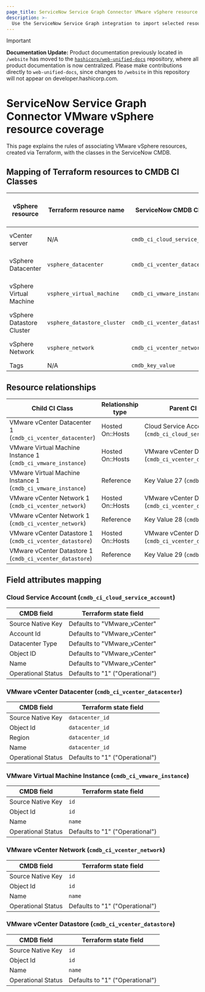 ```yaml
---
page_title: ServiceNow Service Graph Connector VMware vSphere resource coverage
description: >-
  Use the ServiceNow Service Graph integration to import selected resources from VMware vSphere into ServiceNow CMDB.
---
```


> [!IMPORTANT]  
> **Documentation Update:** Product documentation previously located in `/website` has moved to the [`hashicorp/web-unified-docs`](https://github.com/hashicorp/web-unified-docs) repository, where all product documentation is now centralized. Please make contributions directly to `web-unified-docs`, since changes to `/website` in this repository will not appear on developer.hashicorp.com.

# ServiceNow Service Graph Connector VMware vSphere resource coverage

This page explains the rules of associating VMware vSphere resources, created via Terraform, with the classes in the ServiceNow CMDB.

## Mapping of Terraform resources to CMDB CI Classes

| vSphere resource           | Terraform resource name            | ServiceNow CMDB CI Class        | ServiceNow CMDB Category Name  |
|----------------------------|------------------------------------|---------------------------------|--------------------------------|
| vCenter server             | N/A                                | `cmdb_ci_cloud_service_account` | Cloud Service Account          |
| vSphere Datacenter         | `vsphere_datacenter`               | `cmdb_ci_vcenter_datacenter`    | VMware vCenter Datacenter      |
| vSphere Virtual Machine    | `vsphere_virtual_machine`          | `cmdb_ci_vmware_instance`       | VMware Virtual Machine Instance|
| vSphere Datastore Cluster  | `vsphere_datastore_cluster`        | `cmdb_ci_vcenter_datastore`     | VMware vCenter Datastore       |
| vSphere Network            | `vsphere_network`                  | `cmdb_ci_vcenter_network`       | VMware vCenter Network         |
| Tags                       | N/A                                | `cmdb_key_value`                | Key Value                      |

## Resource relationships

| Child CI Class                                               | Relationship type      | Parent CI Class                                           |
|--------------------------------------------------------------|------------------------|-----------------------------------------------------------|
| VMware vCenter Datacenter 1 (`cmdb_ci_vcenter_datacenter`)   | Hosted On::Hosts       | Cloud Service Account 5 (`cmdb_ci_cloud_service_account`) |
| VMware Virtual Machine Instance 1 (`cmdb_ci_vmware_instance`)| Hosted On::Hosts       | VMware vCenter Datacenter 1 (`cmdb_ci_vcenter_datacenter`)|
| VMware Virtual Machine Instance 1 (`cmdb_ci_vmware_instance`)| Reference              | Key Value 27 (`cmdb_key_value`)                           |
| VMware vCenter Network 1 (`cmdb_ci_vcenter_network`)         | Hosted On::Hosts       | VMware vCenter Datacenter 1 (`cmdb_ci_vcenter_datacenter`)|
| VMware vCenter Network 1 (`cmdb_ci_vcenter_network`)         | Reference              | Key Value 28 (`cmdb_key_value`)                           |
| VMware vCenter Datastore 1 (`cmdb_ci_vcenter_datastore`)     | Hosted On::Hosts       | VMware vCenter Datacenter 1 (`cmdb_ci_vcenter_datacenter`)|
| VMware vCenter Datastore 1 (`cmdb_ci_vcenter_datastore`)     | Reference              | Key Value 29 (`cmdb_key_value`)                           |

## Field attributes mapping

### Cloud Service Account (`cmdb_ci_cloud_service_account`)

| CMDB field        | Terraform state field                                          |
|-------------------|----------------------------------------------------------------|
| Source Native Key | Defaults to "VMware_vCenter"                                   |
| Account Id        | Defaults to "VMware_vCenter"                                   |
| Datacenter Type   | Defaults to "VMware_vCenter"                                   |
| Object ID         | Defaults to "VMware_vCenter"                                   |
| Name              | Defaults to "VMware_vCenter"                                   |
| Operational Status| Defaults to "1" ("Operational")                                |

### VMware vCenter Datacenter (`cmdb_ci_vcenter_datacenter`)

| CMDB field        | Terraform state field                                          |
|-------------------|----------------------------------------------------------------|
| Source Native Key | `datacenter_id`                                                |
| Object Id         | `datacenter_id`                                                |
| Region            | `datacenter_id`                                                |
| Name              | `datacenter_id`                                                |
| Operational Status| Defaults to "1" ("Operational")                                |

### VMware Virtual Machine Instance (`cmdb_ci_vmware_instance`)

| CMDB field        | Terraform state field                                          |
|-------------------|----------------------------------------------------------------|
| Source Native Key | `id`                                                           |
| Object Id         | `id`                                                           |
| Name              | `name`                                                         |
| Operational Status| Defaults to "1" ("Operational")                                |

### VMware vCenter Network (`cmdb_ci_vcenter_network`)

| CMDB field        | Terraform state field                                          |
|-------------------|----------------------------------------------------------------|
| Source Native Key | `id`                                                           |
| Object Id         | `id`                                                           |
| Name              | `name`                                                         |
| Operational Status| Defaults to "1" ("Operational")                                |

### VMware vCenter Datastore (`cmdb_ci_vcenter_datastore`)

| CMDB field        | Terraform state field                                          |
|-------------------|----------------------------------------------------------------|
| Source Native Key | `id`                                                           |
| Object Id         | `id`                                                           |
| Name              | `name`                                                         |
| Operational Status| Defaults to "1" ("Operational")                                |
